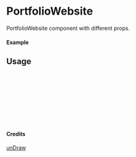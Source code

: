 
<Meta of={PortfolioWebsite} title="unDraw/PortfolioWebsite" />

# PortfolioWebsite

PortfolioWebsite component with different props.

#### Example

<Canvas of={PortfolioWebsite.Primary} />

## Usage

```ts
import { PortfolioWebsite } from "yadl-ui";

const Example = () => {
  return (
      <PortfolioWebsite />
  );
};

export default Example;
```

#### Credits
[unDraw](https://undraw.co/illustrations)
